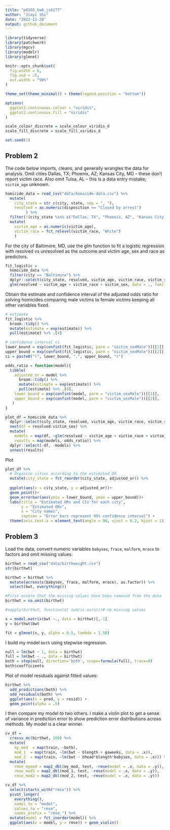 ```yaml
---
title: "p8105_hw6_js6177"
author: "Jiayi Shi"
date: "2022-11-20"
output: github_document
---
```


```r
library(tidyverse)
library(patchwork)
library(mgcv)
library(modelr)
library(glmnet)

knitr::opts_chunk$set(
  fig.width = 6,
  fig.asp = .6,
  out.width = "90%"
)

theme_set(theme_minimal() + theme(legend.position = "bottom"))

options(
  ggplot2.continuous.colour = "viridis",
  ggplot2.continuous.fill = "viridis"
)

scale_colour_discrete = scale_colour_viridis_d
scale_fill_discrete = scale_fill_viridis_d

set.seed(1)
```

## Problem 2

The code below imports, cleans, and generally wrangles the data for analysis.
Omit cities Dallas, TX; Phoenix, AZ; Kansas City, MO – these don’t report victim race. Also omit Tulsa, AL – this is a data entry mistake; `victim_age` unknown.
```r
homicide_data = read_csv("data/homicide-data.csv") %>% 
  mutate(
    city_state = str_c(city, state, sep = ", "),
    resolved = as.numeric(disposition == "Closed by arrest")
         ) %>% 
  filter(!(city_state %in% c("Dallas, TX", "Phoenix, AZ", "Kansas City, MO","Tulsa, AL")), victim_race %in% c("White", "Black"), victim_age != "Unknown") %>% 
  mutate(
    victim_age = as.numeric(victim_age),
    victim_race = fct_relevel(victim_race, "White")
    )
```

For the city of Baltimore, MD, use the glm function to fit a logistic regression with resolved vs unresolved as the outcome and victim age, sex and race as predictors. 

```r
fit_logistic = 
  homicide_data %>%
  filter(city == "Baltimore") %>% 
  dplyr::select(city_state, resolved, victim_age, victim_race, victim_sex) %>%
  glm(resolved ~ victim_age + victim_race + victim_sex, data = ., family = binomial()) 
```

Obtain the estimate and confidence interval of the adjusted odds ratio for solving homicides comparing male victims to female victims keeping all other variables fixed.

```r
# estimate
fit_logistic %>% 
  broom::tidy() %>% 
  mutate(estimate = exp(estimate)) %>% 
  pull(estimate) %>% .[4]

# confidence interval ci
lower_bound = exp(confint(fit_logistic, parm = "victim_sexMale"))[[1]]
upper_bound = exp(confint(fit_logistic, parm = "victim_sexMale"))[[2]]
ci = paste0("(", lower_bound, ",", upper_bound, ")")
```

```r
odds_ratio = function(model){
  tibble(
    adjusted_or = model %>% 
      broom::tidy() %>% 
      mutate(estimate = exp(estimate)) %>% 
      pull(estimate) %>% .[4],
    lower_bound = exp(confint(model, parm = "victim_sexMale"))[[1]],
    upper_bound = exp(confint(model, parm = "victim_sexMale"))[[2]],
   )
}
```

```r
plot_df = homicide_data %>% 
  dplyr::select(city_state, resolved, victim_age, victim_race, victim_sex) %>% 
  nest(df = resolved:victim_sex) %>% 
  mutate(
    models = map(df, ~glm(resolved ~ victim_age + victim_race + victim_sex, data = .x)),
    results = map(models, odds_ratio)) %>% 
  dplyr::select(-df, -models) %>% 
  unnest(results)
```

Plot
```r
plot_df %>% 
  # Organize cities according to the estimated OR.
  mutate(city_state = fct_reorder(city_state, adjusted_or)) %>% 
  
  ggplot(aes(x = city_state, y = adjusted_or))+
  geom_point()+
  geom_errorbar(aes(ymin = lower_bound, ymax = upper_bound))+
  labs(title = "Estimated ORs and CIs for each city", 
       y = "Estimated ORs", 
       x = "City names", 
       caption = "Error bars represent 95% confidence interval") +
  theme(axis.text.x = element_text(angle = 90, vjust = 0.2, hjust = 1))
```

## Problem 3

Load the data, convert numeric variables `babysex`, `frace`, `malform`, `mrace` to factors and omit missing values.

```r
birthwt = read_csv("data/birthweight.csv")
str(birthwt)
```

```r
birthwt = birthwt %>% 
  mutate(across(c(babysex, frace, malform, mrace), as.factor)) %>% 
  select(bwt, everything()) 

#First ensure that the missing values have been removed from the data
birthwt = na.omit(birthwt)

#sapply(birthwt, function(x) sum(is.na(x)))# no missing values
```

```r
x = model.matrix(bwt ~., data = birthwt)[,-1]
y = birthwt$bwt

fit = glmnet(x, y, alpha = 0.5, lambda = 1.58)
```

I build my model `both` using stepwise regression. 

```r
null = lm(bwt ~ 1, data = birthwt)
full = lm(bwt ~ ., data = birthwt)
both = step(null, direction='both', scope=formula(full), trace=0)
both$coefficients
```

Plot of model residuals against fitted values:

```r
birthwt %>% 
  add_predictions(both) %>% 
  add_residuals(both) %>% 
  ggplot(aes(x = pred, y = resid)) +
  geom_point(alpha = .5)
```

I then compare my model to two others. I make a violin plot to get a sense of variance in prediction error to show prediction error distributions across methods. My model is a clear winner.

```r
cv_df = 
  crossv_mc(birthwt, 100) %>% 
  mutate(
    my_mod  = map(train, ~both),
    mod_1  = map(train, ~lm(bwt ~ blength + gaweeks, data = .x)),
    mod_2  = map(train, ~lm(bwt ~ bhead*blength*babysex, data = .x))) %>% 
  mutate(
    rmse_mymod = map2_dbl(my_mod, test, ~rmse(model = .x, data = .y)),
    rmse_mod1 = map2_dbl(mod_1, test, ~rmse(model = .x, data = .y)),
    rmse_mod2 = map2_dbl(mod_2, test, ~rmse(model = .x, data = .y)))

cv_df %>% 
  select(starts_with("rmse")) %>% 
  pivot_longer(
    everything(),
    names_to = "model", 
    values_to = "rmse",
    names_prefix = "rmse_") %>% 
  mutate(model = fct_inorder(model)) %>% 
  ggplot(aes(x = model, y = rmse)) + geom_violin()
```


